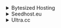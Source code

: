 <details>

<summary>Bytesized Hosting</summary>

- Host: `https://<username>.<hostname>.bysh.me/readarr`
- API Key: `API Key` (Readarr's API Key found in Settings -> General -> Security)
- Basic Auth: Disabled

</details>

<details>

<summary>Seedhost.eu</summary>

- Host: `https://<hostname>.seedhost.eu/<username>/readarr`
- API Key: `API Key` (Readarr's API Key found in Settings -> General -> Security)
- Basic Auth: Disabled

</details>

<details>

<summary>Ultra.cc</summary>

- Host: `https://<username>.<hostname>.usbx.me/readarr`
- API Key: `API Key` (Readarr's API Key found in Settings -> General -> Security)
- Basic Auth: Disabled

</details>
